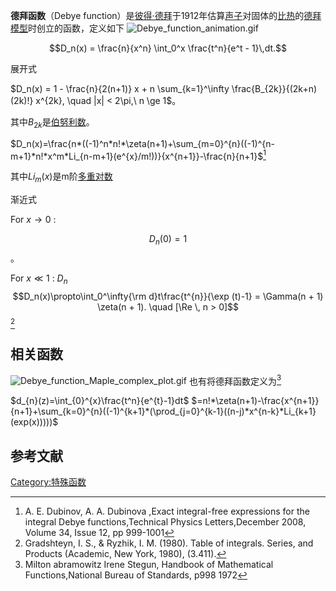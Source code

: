 {{校对翻译}}
'''德拜函数'''（Debye function）是[[彼得·德拜|彼得·德拜]]于1912年估算[[声子|声子]]对固体的[[比热|比热]]的[[德拜模型|德拜模型]]时创立的函数，定义如下
[[File:Debye_function_animation.gif|thumb]]

:<math>D_n(x) = \frac{n}{x^n} \int_0^x \frac{t^n}{e^t - 1}\,dt.</math>

;展开式
<math>D_n(x) = 1 - \frac{n}{2(n+1)} x +  n \sum_{k=1}^\infty \frac{B_{2k}}{(2k+n)(2k)!} x^{2k}, \quad |x| < 2\pi,\ n \ge 1</math>。

其中<math>B_{2k}</math>是[[伯努利数|伯努利数]]。

<math>D_n(x)=\frac{n*((-1)^n*n!*\zeta(n+1)+\sum_{m=0}^{n}((-1)^{n-m+1}*n!*x^m*Li_{n-m+1}(e^{x}/m!))}{x^{n+1}}-\frac{n}{n+1}</math><ref>A. E. Dubinov,  A. A. Dubinova ,Exact integral-free expressions for the integral Debye functions,Technical Physics Letters,December 2008, Volume 34, Issue 12, pp 999-1001</ref>

其中<math>Li_{m}(x)</math>是m阶[[多重对数|多重对数]]

;渐近式

For <math>x \rightarrow 0</math> :
:<math>D_n(0)=1</math>。

For <math>x \ll 1</math> : <math>D_n</math>:<math>D_n(x)\propto\int_0^\infty{\rm d}t\frac{t^{n}}{\exp (t)-1} = \Gamma(n + 1) \zeta(n + 1).    \quad [\Re \, n > 0]</math> <ref>Gradshteyn, I. S., & Ryzhik, I. M. (1980). Table of integrals. Series, and Products (Academic, New York, 1980), (3.411).</ref>

==相关函数==
[[File:Debye_function_Maple_complex_plot.gif|thumb]]
也有将德拜函数定义为<ref>Milton abramowitz Irene Stegun, Handbook of Mathematical Functions,National Bureau of Standards, p998  1972</ref>

<math>d_{n}(z)=\int_{0}^{x}\frac{t^n}{e^{t}-1}dt</math>
<math>=n!*\zeta(n+1)-\frac{x^{n+1}}{n+1}+\sum_{k=0}^{n}((-1)^{k+1}*(\prod_{j=0}^{k-1}((n-j)*x^{n-k}*Li_{k+1}(exp(x)))))</math>

==参考文献==
<references/>

[[Category:特殊函数|Category:特殊函数]]